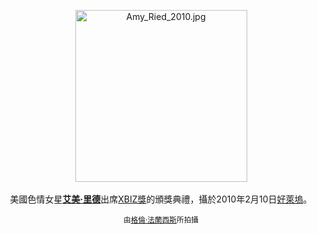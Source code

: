 <center>
[[File:Amy_Ried_2010.jpg|275px]]
<br><br>
美國色情女星'''[[艾美·里德|艾美·里德]]'''出席[[XBIZ獎|XBIZ獎]]的頒獎典禮，攝於2010年2月10日[[好萊塢|好萊塢]]。
<p>
<small>由[[:en:User:Toglenn|格倫·法蘭西斯]]所拍攝</small>
</center>